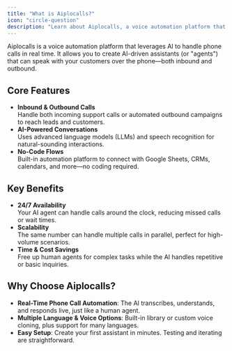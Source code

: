 ```yaml
---
title: "What is Aiplocalls?"
icon: "circle-question"
description: "Learn about Aiplocalls, a voice automation platform that uses AI to handle real-time phone conversations"
---
```


Aiplocalls is a voice automation platform that leverages AI to handle phone calls in real time. It allows you to create AI-driven assistants (or "agents") that can speak with your customers over the phone—both inbound and outbound.

## Core Features

- **Inbound & Outbound Calls**\
  Handle both incoming support calls or automated outbound campaigns to reach leads and customers.
- **AI-Powered Conversations**\
  Uses advanced language models (LLMs) and speech recognition for natural-sounding interactions.
- **No-Code Flows**\
  Built-in automation platform to connect with Google Sheets, CRMs, calendars, and more—no coding required.

## Key Benefits

- **24/7 Availability**\
  Your AI agent can handle calls around the clock, reducing missed calls or wait times.
- **Scalability**\
  The same number can handle multiple calls in parallel, perfect for high-volume scenarios.
- **Time & Cost Savings**\
  Free up human agents for complex tasks while the AI handles repetitive or basic inquiries.

## Why Choose Aiplocalls?

- **Real-Time Phone Call Automation**: The AI transcribes, understands, and responds live, just like a human agent.
- **Multiple Language & Voice Options**: Built-in library or custom voice cloning, plus support for many languages.
- **Easy Setup**: Create your first assistant in minutes. Testing and iterating are straightforward.